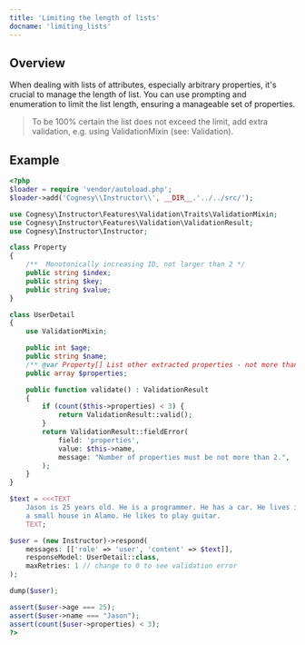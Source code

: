 ---
title: 'Limiting the length of lists'
docname: 'limiting_lists'
---

## Overview

When dealing with lists of attributes, especially arbitrary properties, it's crucial to manage
the length of list. You can use prompting and enumeration to limit the list length, ensuring
a manageable set of properties.

> To be 100% certain the list does not exceed the limit, add extra
> validation, e.g. using ValidationMixin (see: Validation).

## Example

```php
<?php
$loader = require 'vendor/autoload.php';
$loader->add('Cognesy\\Instructor\\', __DIR__.'../../src/');

use Cognesy\Instructor\Features\Validation\Traits\ValidationMixin;
use Cognesy\Instructor\Features\Validation\ValidationResult;
use Cognesy\Instructor\Instructor;

class Property
{
    /**  Monotonically increasing ID, not larger than 2 */
    public string $index;
    public string $key;
    public string $value;
}

class UserDetail
{
    use ValidationMixin;

    public int $age;
    public string $name;
    /** @var Property[] List other extracted properties - not more than 2. */
    public array $properties;

    public function validate() : ValidationResult
    {
        if (count($this->properties) < 3) {
            return ValidationResult::valid();
        }
        return ValidationResult::fieldError(
            field: 'properties',
            value: $this->name,
            message: "Number of properties must be not more than 2.",
        );
    }
}

$text = <<<TEXT
    Jason is 25 years old. He is a programmer. He has a car. He lives in
    a small house in Alamo. He likes to play guitar.
    TEXT;

$user = (new Instructor)->respond(
    messages: [['role' => 'user', 'content' => $text]],
    responseModel: UserDetail::class,
    maxRetries: 1 // change to 0 to see validation error
);

dump($user);

assert($user->age === 25);
assert($user->name === "Jason");
assert(count($user->properties) < 3);
?>
```